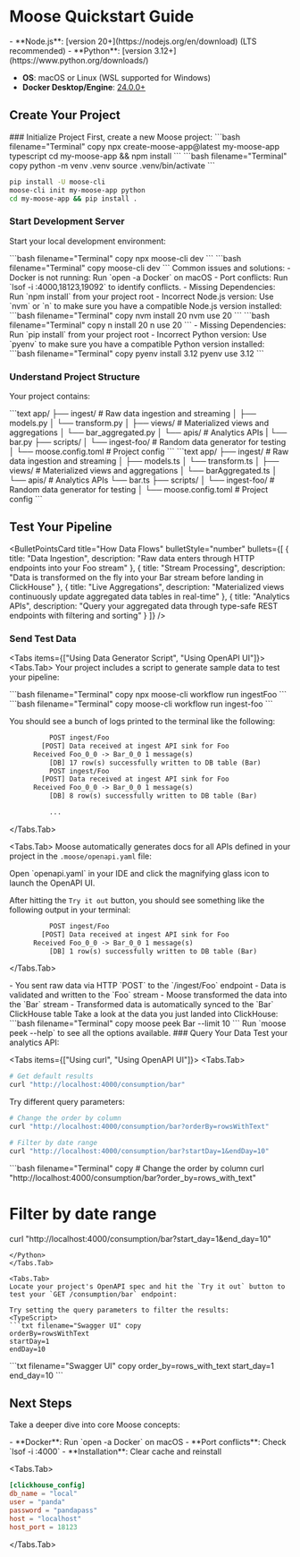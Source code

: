 
# Moose Quickstart Guide

<LanguageSwitcher />

<TypeScript>
<MuxVideo 
  playbackId="ZB502hG1rKXg9fKR1muI4ABu4vjH83aIFNtts2ONb9Cw"
  title="Moose Quickstart Video"
  width="50%"
  height="50%"
  poster="https://image.mux.com/ZB502hG1rKXg9fKR1muI4ABu4vjH83aIFNtts2ONb9Cw/thumbnail.png?width=214&height=121&time=0"
/>
</TypeScript>

<Callout type="info" title="Prerequisites">
<TypeScript>
- **Node.js**: [version 20+](https://nodejs.org/en/download) (LTS recommended)
</TypeScript>

<Python>
- **Python**: [version 3.12+](https://www.python.org/downloads/) 
</Python>

- **OS**: macOS or Linux (WSL supported for Windows)
- **Docker Desktop/Engine**: [24.0.0+](https://docs.docker.com/get-started/get-docker/)
</Callout>

## Create Your Project

<Steps>
### Initialize Project
First, create a new Moose project:

<TypeScript>
```bash filename="Terminal" copy
npx create-moose-app@latest my-moose-app typescript
cd my-moose-app && npm install
```
</TypeScript>

<Python>
<Callout type="info" title="Recommended: Create a virtual environment">
```bash filename="Terminal" copy
python -m venv .venv
source .venv/bin/activate
```
</Callout>

```bash filename="Terminal" copy
pip install -U moose-cli
moose-cli init my-moose-app python
cd my-moose-app && pip install .
```
</Python>

### Start Development Server
Start your local development environment:

<TypeScript>
```bash filename="Terminal" copy
npx moose-cli dev
```
</TypeScript>

<Python>
```bash filename="Terminal" copy
moose-cli dev
```
</Python>

<ToggleBlock openText="Need Help?" closeText="Hide">
Common issues and solutions:
- Docker is not running: Run `open -a Docker` on macOS
- Port conflicts: Run `lsof -i :4000,18123,19092` to identify conflicts.

<TypeScript>
- Missing Dependencies: Run `npm install` from your project root
- Incorrect Node.js version: Use `nvm` or `n` to make sure you have a compatible Node.js version installed:
<Tabs items={["nvm", "n"]}>
<Tabs.Tab>
```bash filename="Terminal" copy
nvm install 20
nvm use 20
```
</Tabs.Tab>
<Tabs.Tab>
```bash filename="Terminal" copy
n install 20
n use 20
```
</Tabs.Tab>
</Tabs>
</TypeScript>

<Python>
- Missing Dependencies: Run `pip install` from your project root
- Incorrect Python version: Use `pyenv` to make sure you have a compatible Python version installed:
<Tabs items={["pyenv"]}>
<Tabs.Tab>
```bash filename="Terminal" copy
pyenv install 3.12
pyenv use 3.12
```
</Tabs.Tab>
</Tabs>
</Python>
</ToggleBlock>

### Understand Project Structure
Your project contains:

<Python>
```text
app/
├── ingest/           # Raw data ingestion and streaming
│   ├── models.py     
│   └── transform.py  
│
├── views/            # Materialized views and aggregations
│   └── bar_aggregated.py
│
└── apis/            # Analytics APIs
|   └── bar.py
├── scripts/          
│   └── ingest-foo/   # Random data generator for testing
│
└── moose.config.toml    # Project config
```
</Python>

<TypeScript>
```text
app/
├── ingest/           # Raw data ingestion and streaming
│   ├── models.ts     
│   └── transform.ts  
│
├── views/            # Materialized views and aggregations
│   └── barAggregated.ts
│
└── apis/            # Analytics APIs
    └── bar.ts      
├── scripts/
│   └── ingest-foo/   # Random data generator for testing
│
└── moose.config.toml    # Project config
```
</TypeScript>
</Steps>

## Test Your Pipeline

<BulletPointsCard
  title="How Data Flows"
  bulletStyle="number"
  bullets={[
    {
      title: "Data Ingestion",
      description: "Raw data enters through HTTP endpoints into your Foo stream"
    },
    {
      title: "Stream Processing",
      description: "Data is transformed on the fly into your Bar stream before landing in ClickHouse"
    },
    {
      title: "Live Aggregations",
      description: "Materialized views continuously update aggregated data tables in real-time"
    },
    {
      title: "Analytics APIs",
      description: "Query your aggregated data through type-safe REST endpoints with filtering and sorting"
    }
  ]}
/>

### Send Test Data
<Tabs items={["Using Data Generator Script", "Using OpenAPI UI"]}>
<Tabs.Tab>
Your project includes a script to generate sample data to test your pipeline:

<TypeScript>
```bash filename="Terminal" copy
npx moose-cli workflow run ingestFoo
```
</TypeScript>

<Python>
```bash filename="Terminal" copy
moose-cli workflow run ingest-foo
```
</Python>


You should see a bunch of logs printed to the terminal like the following:

```txt
          POST ingest/Foo
        [POST] Data received at ingest API sink for Foo
      Received Foo_0_0 -> Bar_0_0 1 message(s)
          [DB] 17 row(s) successfully written to DB table (Bar)
          POST ingest/Foo
        [POST] Data received at ingest API sink for Foo
      Received Foo_0_0 -> Bar_0_0 1 message(s)
          [DB] 8 row(s) successfully written to DB table (Bar)

          ...
```
</Tabs.Tab>

<Tabs.Tab>
Moose automatically generates docs for all APIs defined in your project in the `.moose/openapi.yaml` file:

<FileTree>
<FileTree.Folder name=".moose" defaultOpen>
<FileTree.File name="openapi.yaml" />
</FileTree.Folder>
<FileTree.Folder name="app" defaultOpen>
<FileTree.Folder name="ingest" />
<FileTree.Folder name="views" />
<FileTree.Folder name="apis" />
<FileTree.Folder name="scripts" />
</FileTree.Folder>
</FileTree>

<Callout type="info" title="Install the OpenAPI (Swagger) Viewer extension" href="https://marketplace.cursorapi.com/items?itemName=42Crunch.vscode-openapi">
Open `openapi.yaml` in your IDE and click the magnifying glass icon to launch the OpenAPI UI.
</Callout>

<MuxVideo 
  playbackId="66qLKy46JddIBcJWqestllPmBJBxWcOwbgw00WpKXO02M"
  title="Using the OpenAPI Swagger UI for Data Ingestion"
  width="50%"
  height="50%"
  autoPlay={true}
  muted={true}
  loop={true}
/>


After hitting the `Try it out` button, you should see something like the following output in your terminal:

```txt
          POST ingest/Foo
        [POST] Data received at ingest API sink for Foo
      Received Foo_0_0 -> Bar_0_0 1 message(s)
          [DB] 1 row(s) successfully written to DB table (Bar)
```


</Tabs.Tab>
</Tabs>

<Callout type="success" title="Data landed in ClickHouse!">
- You sent raw data via HTTP `POST` to the `/ingest/Foo` endpoint
- Data is validated and written to the `Foo` stream
- Moose transformed the data into the `Bar` stream
- Transformed data is automatically synced to the `Bar` ClickHouse table
</Callout>

<ToggleBlock openText="(Bonus) Peek at your ClickHouse tables" closeText="Hide instructions">
Take a look at the data you just landed into ClickHouse:
```bash filename="Terminal" copy
moose peek Bar --limit 10
```
<Callout type="info" title="Learn more">
  Run `moose peek --help` to see all the options available.
</Callout>
</ToggleBlock>
### Query Your Data
Test your analytics API:

<Tabs items={["Using curl", "Using OpenAPI UI"]}>
<Tabs.Tab>
```bash filename="Terminal" copy
# Get default results
curl "http://localhost:4000/consumption/bar"
```

Try different query parameters:
<TypeScript>
```bash filename="Terminal" copy
# Change the order by column  
curl "http://localhost:4000/consumption/bar?orderBy=rowsWithText"

# Filter by date range
curl "http://localhost:4000/consumption/bar?startDay=1&endDay=10"
```
</TypeScript> 

<Python>
```bash filename="Terminal" copy
# Change the order by column  
curl "http://localhost:4000/consumption/bar?order_by=rows_with_text"

# Filter by date range
curl "http://localhost:4000/consumption/bar?start_day=1&end_day=10"
```
</Python>
</Tabs.Tab>

<Tabs.Tab>
Locate your project's OpenAPI spec and hit the `Try it out` button to test your `GET /consumption/bar` endpoint:

Try setting the query parameters to filter the results:
<TypeScript>
```txt filename="Swagger UI" copy
orderBy=rowsWithText
startDay=1
endDay=10
```
</TypeScript>

<Python>
```txt filename="Swagger UI" copy
order_by=rows_with_text
start_day=1
end_day=10
```
</Python>
</Tabs.Tab>
</Tabs>

## Next Steps
Take a deeper dive into core Moose concepts:

<FeatureGrid columns={3}>
<FeatureCard
  title="Build Data Models"
  description="Create your own data streams"
  href={paths.dataModels}
  Icon={Database}
/>
<FeatureCard
  title="Add Views"
  description="Define custom aggregations"
  href={paths.materializedViews}
  Icon={Square}
/>
<FeatureCard 
  title="Create APIs"
  description="Design your analytics endpoints"
  href={paths.consumptionApis}
  Icon={FileCode}
/>
</FeatureGrid>

<ToggleBlock openText="Need Help?" closeText="Hide">
<Tabs items={["Common Issues", "Database Connection"]}>
<Tabs.Tab>
- **Docker**: Run `open -a Docker` on macOS
- **Port conflicts**: Check `lsof -i :4000`
- **Installation**: Clear cache and reinstall
</Tabs.Tab>

<Tabs.Tab>
```toml filename="moose.config.toml"
[clickhouse_config]
db_name = "local"
user = "panda"
password = "pandapass"
host = "localhost"
host_port = 18123
```
</Tabs.Tab>
</Tabs>
</ToggleBlock>